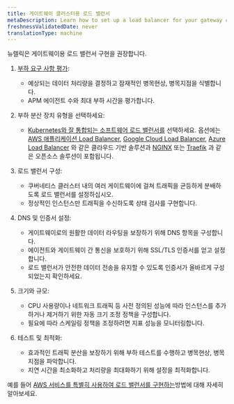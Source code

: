 ```yaml
---
title: 게이트웨이 클러스터용 로드 밸런서
metaDescription: Learn how to set up a load balancer for your gateway cluster to manage the flow of data from your monitored entities to New Relic.
freshnessValidatedDate: never
translationType: machine
---
```


뉴렐릭은 게이트웨이용 로드 밸런서 구현을 권장합니다.

1. [부하 요구 사항 평가](/docs/new-relic-control/pipeline-control/sizing-and-scaling):

   * 예상되는 데이터 처리량을 결정하고 잠재적인 병목현상, 병목지점을 식별합니다.
   * APM 에이전트 수와 최대 부하 시간을 평가합니다.

2. 부하 분산 장치 유형을 선택하세요:

   * [Kubernetes와 잘 통합되는 소프트웨어 로드 밸런서를](https://kubernetes.io/docs/concepts/services-networking/ingress-controllers/) 선택하세요. 옵션에는 [AWS 애플리케이션 Load Balancer](https://docs.aws.amazon.com/eks/latest/userguide/alb-ingress.html), [Google Cloud Load Balancer](https://cloud.google.com/kubernetes-engine/docs/concepts/ingress), [Azure Load Balancer](https://learn.microsoft.com/en-us/troubleshoot/azure/azure-kubernetes/load-bal-ingress-c/create-unmanaged-ingress-controller?tabs=azure-cli) 와 같은 클라우드 기반 솔루션과 [NGINX](https://kubernetes.github.io/ingress-nginx/) 또는 [Traefik](https://doc.traefik.io/traefik/providers/kubernetes-ingress/) 과 같은 오픈소스 솔루션이 포함됩니다.

3. 로드 밸런서 구성:

   * 쿠버네티스 클러스터 내의 여러 게이트웨이에 걸쳐 트래픽을 균등하게 분배하도록 로드 밸런서를 설정하십시오.
   * 정상적인 인스턴스만 트래픽을 수신하도록 상태 검사를 구현합니다.

4. DNS 및 인증서 설정:

   * 게이트웨이로의 원활한 데이터 라우팅을 보장하기 위해 DNS 항목을 구성합니다.
   * 에이전트와 게이트웨이 간 통신을 보호하기 위해 SSL/TLS 인증서를 얻고 설정합니다.
   * 로드 밸런서가 안전한 데이터 전송을 유지할 수 있도록 인증서가 올바르게 구성되었는지 확인하세요.

5. 크기와 규모:

   * CPU 사용량이나 네트워크 트래픽 등 사전 정의된 성능에 따라 인스턴스를 추가하거나 제거하기 위한 자동 크기 조정 정책을 구성합니다.
   * 필요에 따라 스케일링 정책을 조정하려면 지표 성능을 모니터링합니다.

6. 테스트 및 최적화:

   * 효과적인 트래픽 분산을 보장하기 위해 부하 테스트를 수행하고 병목현상, 병목지점을 파악합니다.
   * 지연 시간을 최소화하고 처리량을 최대화하기 위해 설정을 최적화합니다.

예를 들어 [AWS 서비스를 특별히 사용하여 로드 밸런서를 구현하는](/docs/new-relic-control/pipeline-control/aws-alb-for-gateway)방법에 대해 자세히 알아보세요.